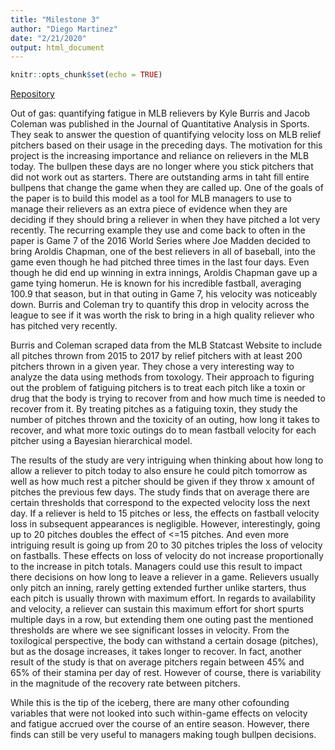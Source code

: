 ```yaml
---
title: "Milestone 3"
author: "Diego Martinez"
date: "2/21/2020"
output: html_document
---
```


```r
knitr::opts_chunk$set(echo = TRUE)
```

[Repository](https://github.com/diegomartinez1221/gov_1006_replication_relief_fatigue)

  Out of gas: quantifying fatigue in MLB relievers by Kyle Burris and Jacob Coleman was published in the Journal of Quantitative Analysis in Sports. They seak to answer the question of quantifying velocity loss on MLB relief pitchers based on their usage in the preceding days. The motivation for this project is the increasing importance and reliance on relievers in the MLB today. The bullpen these days are no longer where you stick pitchers that did not work out as starters. There are outstanding arms in taht fill entire bullpens that change the game when they are called up. One of the goals of the paper is to build this model as a tool for MLB managers to use to manage their relievers as an extra piece of evidence when they are deciding if they should bring a reliever in when they have pitched a lot very recently. The recurring example they use and come back to often in the paper is Game 7 of the 2016 World Series where Joe Madden decided to bring Aroldis Chapman, one of the best relievers in all of baseball, into the game even though he had pitched three times in the last four days. Even though he did end up winning in extra innings, Aroldis Chapman gave up a game tying homerun. He is known for his incredible fastball, averaging 100.9 that season, but in that outing in Game 7, his velocity was noticeably down. Burris and Coleman try to quantify this drop in velocity across the league to see if it was worth the risk to bring in a high quality reliever who has pitched very recently.
  
  Burris and Coleman scraped data from the MLB Statcast Website to include all pitches thrown from 2015 to 2017 by relief pitchers with at least 200 pitchers thrown in a given year. They chose a very interesting way to analyze the data using methods from toxology. Their approach to figuring out the problem of fatiguing pitchers is to treat each pitch like a toxin or drug that the body is trying to recover from and how much time is needed to recover from it. By treating pitches as a fatiguing toxin, they study the number of pitches thrown and the toxicity of an outing, how long it takes to recover, and what more toxic outings do to mean fastball velocity for each pitcher using a Bayesian hierarchical model. 
  
  
  The results of the study are very intriguing when thinking about how long to allow a reliever to pitch today to also ensure he could pitch tomorrow as well as how much rest a pitcher should be given if they throw x amount of pitches the previous few days. The study finds that on average there are certain thresholds that correspond to the expected velocity loss the next day. If a reliever is held to 15 pitches or less, the effects on fastball velocity loss in subsequent appearances is negligible. However, interestingly, going up to 20 pitches doubles the effect of <=15 pitches. And even more intriguing result is going up from 20 to 30 pitches triples the loss of velocity on fastballs. These effects on loss of velocity do not increase proportionally to the increase in pitch totals. Managers could use this result to impact there decisions on how long to leave a reliever in a game. Relievers usually only pitch an inning, rarely getting extended further unlike starters, thus each pitch is usually thrown with maximum effort. In regards to availability and velocity, a reliever can sustain this maximum effort for short spurts multiple days in a row, but extending them one outing past the mentioned thresholds are where we see significant losses in velocity. From the toxilogical perspective, the body can withstand a certain dosage (pitches), but as the dosage increases, it takes longer to recover. In fact, another result of the study is that on average pitchers regain between 45% and 65% of their stamina per day of rest. However of course, there is variability in the magnitude of the recovery rate between pitchers. 
  
  While this is the tip of the iceberg, there are many other cofounding variables that were not looked into such within-game effects on velocity and fatigue accrued over the course of an entire season. However, there finds can still be very useful to managers making tough bullpen decisions.
  
  


